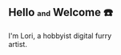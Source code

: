 <script>
</script>

<div class="content-wrapper">

## Hello <span class="h-lower">and</span> Welcome ☎️

I'm Lori, a hobbyist digital furry artist.

<Links />

</div>

<style>
  
@media only screen and (min-width: 624px) {
  .content-wrapper p {
    max-width: 50%;
  }
}
  
.content-wrapper {
  padding: 0em 1.6em;
}

.content-wrapper::before {
    content: '';
    background-image: url('/img/banner_lg.png');
    width: 24rem;
    height: 25rem;
    background-size: cover;
    z-index: -1;
    left: 60%;
    margin-top: -1.3%;
    display: block;
    position: absolute;
}

p {
    width: 80%;
}

.h-lower {
  text-transform: lowercase;
  font-size: 0.9rem;
}

.passcode {
    color: hsl(0, 0%, 45%);
    font-size: 1.01em;
    font-weight: 100;
    letter-spacing: 0.5em;
    background-color: rgba(123, 123, 123, 0.1);
    padding: 3px;
    border-radius: 3px;
}

.dev {
    font-weight: bolder;
}


</style>
